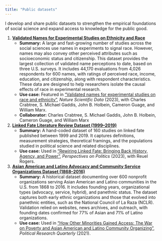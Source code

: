 ```yaml
---
title: "Public datasets"
---
```


I develop and share public datasets to strengthen the empirical foundations of social science and expand access to knowledge for the public good.

1. [**Validated Names for Experimental Studies on Ethnicity and Race**](https://doi.org/10.7910/DVN/LP4EAR)  
   - **Summary:** A large and fast-growing number of studies across the social sciences use names in experiments to signal race. However, names may also convey other perceived attributes such as socioeconomic status and citizenship. This dataset provides the largest collection of validated name perceptions to date, based on three U.S. surveys. It includes 44,170 evaluations from 4,026 respondents for 600 names, with ratings of perceived race, income, education, and citizenship, along with respondent characteristics. These data are designed to help researchers isolate the causal effects of race in experimental research.  
   - **Use case:** Featured in ["Validated names for experimental studies on race and ethnicity"](https://www.nature.com/articles/s41597-023-01947-0), *Nature Scientific Data* (2023), with Charles Crabtree, S. Michael Gaddis, John B. Holbein, Cameron Guage, and William Marx.
   - **Collaborator:** Charles Crabtree, S. Michael Gaddis, John B. Holbein, Cameron Guage, and William Marx

1. [**Linked Fate Literature Review Dataset (1999–2019)**](https://dataverse.harvard.edu/file.xhtml?fileId=5194002&version=1.0)  
   - **Summary:** A hand-coded dataset of 160 studies on linked fate published between 1999 and 2019. It captures definitions, measurement strategies, theoretical framings, and the populations studied in political science and related disciplines.  
   - **Use case:** Used in [“Rewiring Linked Fate: Bringing Back History, Agency, and Power”](https://www.cambridge.org/core/journals/perspectives-on-politics/article/abs/rewiring-linked-fate-bringing-back-history-agency-and-power/CF08421CA51138DF922AB05F056E80B7), *Perspectives on Politics* (2023), with Reuel Rogers.

1. [**Asian American and Latino Advocacy and Community Service Organizations Dataset (1868–2016)**](https://doi.org/10.7910/DVN/FLUPBJ)  
   - **Summary:** A historical dataset documenting over 600 nonprofit organizations serving Asian American and Latino communities in the U.S. from 1868 to 2016. It includes founding years, organizational types (advocacy, service, hybrid), and panethnic status. The dataset captures both early ethnic organizations and those that evolved into panethnic entities, such as the National Council of La Raza (NCLR). Validation relied on websites, news archives, and outreach, with founding dates confirmed for 77% of Asian and 71% of Latino organizations.  
   - **Use case:** Used in [“How Other Minorities Gained Access: The War on Poverty and Asian American and Latino Community Organizing”](https://journals.sagepub.com/doi/10.1177/1065912920983456), *Political Research Quarterly* (2021).
